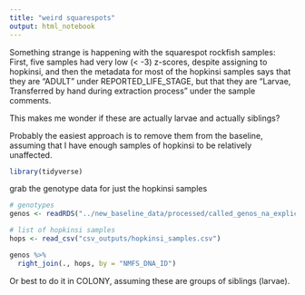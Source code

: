 ```yaml
---
title: "weird squarespots"
output: html_notebook
---
```


Something strange is happening with the squarespot rockfish samples:
First, five samples had very low (< -3) z-scores, despite assigning to hopkinsi, and then the metadata for most of the hopkinsi samples says that they are "ADULT" under REPORTED_LIFE_STAGE, but that they are "Larvae, Transferred by hand during extraction process" under the sample comments.

This makes me wonder if these are actually larvae and actually siblings?

Probably the easiest approach is to remove them from the baseline, assuming that I have enough samples of hopkinsi to be relatively unaffected.


```r
library(tidyverse)
```

grab the genotype data for just the hopkinsi samples
```r
# genotypes
genos <- readRDS("../new_baseline_data/processed/called_genos_na_explicit.rds")

# list of hopkinsi samples
hops <- read_csv("csv_outputs/hopkinsi_samples.csv")
```

```r
genos %>%
  right_join(., hops, by = "NMFS_DNA_ID")
```

Or best to do it in COLONY, assuming these are groups of siblings (larvae).


